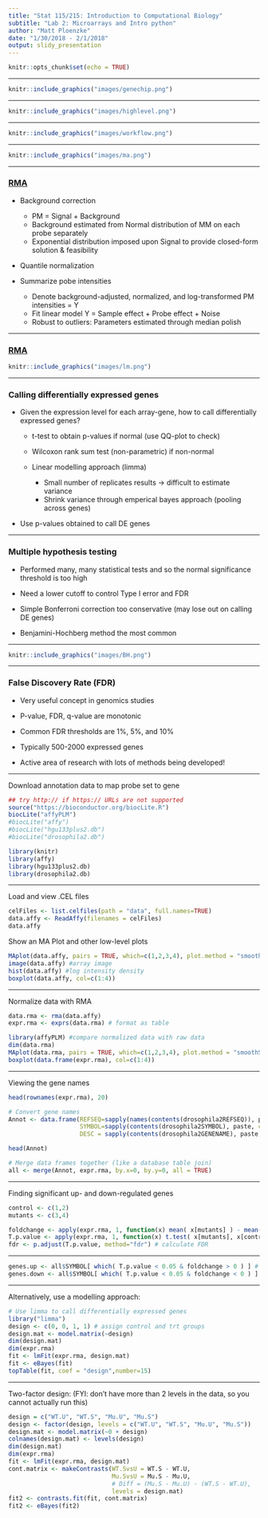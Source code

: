 ```yaml
---
title: "Stat 115/215: Introduction to Computational Biology"
subtitle: "Lab 2: Microarrays and Intro python"
author: "Matt Ploenzke"
date: "1/30/2018 - 2/1/2018"
output: slidy_presentation
---
```

```r
knitr::opts_chunk$set(echo = TRUE)
```

---

```r
knitr::include_graphics("images/genechip.png")
```

---

```r
knitr::include_graphics("images/highlevel.png")
```

---

```r
knitr::include_graphics("images/workflow.png")
```

---

```r
knitr::include_graphics("images/ma.png")
```

---

### [RMA](https://academic.oup.com/biostatistics/article/4/2/249/245074)

- Background correction
    - PM =  Signal + Background
    - Background estimated from Normal distribution of MM on each probe separately
    - Exponential distribution imposed upon Signal to provide closed-form solution & feasibility
    
- Quantile normalization

- Summarize pobe intensities
    - Denote background-adjusted, normalized, and log-transformed PM intensities = Y
    - Fit linear model Y = Sample effect + Probe effect + Noise
    - Robust to outliers: Parameters estimated through median polish
    
    
---

### [RMA](https://academic.oup.com/biostatistics/article/4/2/249/245074)

```r
knitr::include_graphics("images/lm.png")
```

---

### Calling differentially expressed genes

- Given the expression level for each array-gene, how to call differentially expressed genes?

    - t-test to obtain p-values if normal (use QQ-plot to check)

    - Wilcoxon rank sum test (non-parametric) if non-normal
    
    - Linear modelling approach (limma)
        - Small number of replicates results -> difficult to estimate variance
        - Shrink variance through emperical bayes approach (pooling across genes)
        
- Use p-values obtained to call DE genes

---

### Multiple hypothesis testing

- Performed many, many statistical tests and so the normal significance threshold is too high

- Need a lower cutoff to control Type I error and FDR

- Simple Bonferroni correction too conservative (may lose out on calling DE genes)

- Benjamini-Hochberg method the most common

---

```r
knitr::include_graphics("images/BH.png")
```

---

### False Discovery Rate (FDR)

- Very useful concept in genomics studies

- P-value, FDR, q-value are monotonic

- Common FDR thresholds are 1%, 5%, and 10%

- Typically 500-2000 expressed genes 

- Active area of research with lots of methods being developed!

---

Download annotation data to map probe set to gene
```r
## try http:// if https:// URLs are not supported
source("https://bioconductor.org/biocLite.R")
biocLite("affyPLM")
#biocLite("affy")
#biocLite("hgu133plus2.db")
#biocLite("drosophila2.db")
```

```r
library(knitr)
library(affy)
library(hgu133plus2.db)
library(drosophila2.db)
```

---

Load and view .CEL files
```r
celFiles <- list.celfiles(path = "data", full.names=TRUE)
data.affy <- ReadAffy(filenames = celFiles)
data.affy
```

Show an MA Plot and other low-level plots
```r
MAplot(data.affy, pairs = TRUE, which=c(1,2,3,4), plot.method = "smoothScatter") #MA plot
image(data.affy) #array image
hist(data.affy) #log intensity density
boxplot(data.affy, col=c(1:4))
```

---

Normalize data with RMA
```r
data.rma <- rma(data.affy)
expr.rma <- exprs(data.rma) # format as table
```

```r
library(affyPLM) #compare normalized data with raw data
dim(data.rma)
MAplot(data.rma, pairs = TRUE, which=c(1,2,3,4), plot.method = "smoothScatter") # can change which to include which samples you want to use
boxplot(data.frame(expr.rma), col=c(1:4))
```

---

Viewing the gene names
```r
head(rownames(expr.rma), 20)
```

```r
# Convert gene names
Annot <- data.frame(REFSEQ=sapply(names(contents(drosophila2REFSEQ)), paste, collapse=", "),
                    SYMBOL=sapply(contents(drosophila2SYMBOL), paste, collapse=", "),
                    DESC = sapply(contents(drosophila2GENENAME), paste, collapse=", "))

head(Annot)

# Merge data frames together (like a database table join)
all <- merge(Annot, expr.rma, by.x=0, by.y=0, all = TRUE)
```

---

Finding significant up- and down-regulated genes
```r
control <- c(1,2)
mutants <- c(3,4)

foldchange <- apply(expr.rma, 1, function(x) mean( x[mutants] ) - mean( x[control] ) ) # fold change for each gene
T.p.value <- apply(expr.rma, 1, function(x) t.test( x[mutants], x[control], var.equal = TRUE)$p.value ) # t-test p-values
fdr <- p.adjust(T.p.value, method="fdr") # calculate FDR
```

---

```r
genes.up <- all$SYMBOL[ which( T.p.value < 0.05 & foldchange > 0 ) ] # filter to significantly up-regulated
genes.down <- all$SYMBOL[ which( T.p.value < 0.05 & foldchange < 0 ) ] #... down regulated
```

---

Alternatively, use a modelling approach:
```r
# Use limma to call differentially expressed genes
library("limma")
design <- c(0, 0, 1, 1) # assign control and trt groups
design.mat <- model.matrix(~design) 
dim(design.mat)
dim(expr.rma)
fit <- lmFit(expr.rma, design.mat)
fit <- eBayes(fit)
topTable(fit, coef = "design",number=15) 
```

---

Two-factor design: (FYI: don't have more than 2 levels in the data, so you cannot actually run this)
```r
design = c("WT.U", "WT.S", "Mu.U", "Mu.S")
design <- factor(design, levels = c("WT.U", "WT.S", "Mu.U", "Mu.S")) 
design.mat <- model.matrix(~0 + design)
colnames(design.mat) <- levels(design)
dim(design.mat)
dim(expr.rma)
fit <- lmFit(expr.rma, design.mat)
cont.matrix <- makeContrasts(WT.SvsU = WT.S - WT.U,
                             Mu.SvsU = Mu.S - Mu.U,
                             # Diff = (Mu.S - Mu.U) - (WT.S - WT.U),
                             levels = design.mat)
fit2 <- contrasts.fit(fit, cont.matrix) 
fit2 <- eBayes(fit2)
```

